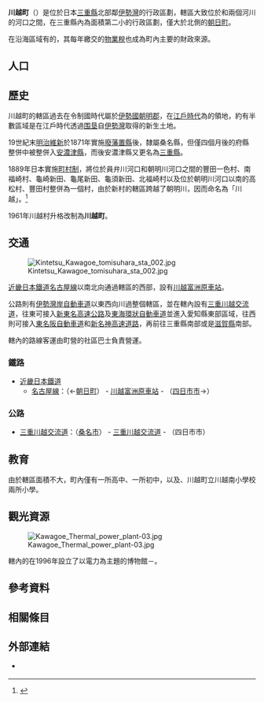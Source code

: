 {{日本町村
| 自治體名   = 川越
| 町村       = 町
| 圖像       = [[File:Kawagoe_Thermal_power_plant-01.jpg|240px]]
| 圖像說明   = [[川越火力發電廠|川越火力發電廠]]
| 町村旗     = [[File:Flag_of_Kawagoe_Mie.JPG|100px]]
| 町村章     = [[File:Kawagoe_Mie_chapter.JPG|100px]]
| 日文原名   = 川越町
| 平假名     = かわごえちょう
| 羅馬字拼音 = Kawagoe-chō
| 都道府縣   = 三重縣
| 支廳       =
| 郡         = 三重郡
| 編號       = 24344-2
| 面積       = 8.71
| 邊界未定   =
| 人口       = 15,240<ref>{{Cite web| url=https://www.town.kawagoe.mie.jp/| title=川越町の人口| language=ja| publisher=川越町公所| accessdate=2020-03-04| archive-date=2021-01-27| archive-url=https://web.archive.org/web/20210127173534/http://www.town.kawagoe.mie.jp/| dead-url=no}}</ref>
| 統計時間   = 2020年2月1日
| 自治體     = [[桑名市|桑名市]]、[[四日市市|四日市市]]、[[朝日町_(三重縣)|朝日町]]
| 樹         = [[鐵冬青|鐵冬青]]
| 花         = [[水仙|水仙]]
| 鳥         = [[家燕|家燕]]
| 其他象徵物 =
| 其他象徵   =
| 首長       = 城田政幸
| 卸任日期   = 2024年2月13日
| 議員數     = 12
| 郵遞區號   = 510-8588
| 所在地     = 三重郡川越町大字豐田一色280番地<br>[[File:Kawagoe_Townhall_Mie01.jpg|center]]
| 電話號碼   = 59-386-7112
| 外部連結   = {{url|https://www.town.kawagoe.mie.jp/}}
| 地圖       = [[File:Kawagoe_in_Mie_Prefecture_Ja.svg|250px]]
| 註記       = 
}}

'''川越町'''（{{jpn|j=川越町|hg=かわごえちょう|rm=Kawagoe chō|f=y}}）是位於日本[[三重縣|三重縣]]北部鄰[[伊勢灣|伊勢灣]]的行政區劃，轄區大致位於{{Tsl|ja|員弁川}}和{{Tsl|ja|朝明川}}兩個河川的河口之間，在三重縣內為面積第二小的行政區劃，僅大於北側的[[朝日町_(三重縣)|朝日町]]。

在沿海區域有{{Tsl|ja|JERA}}的{{Tsl|ja|川越火力発電所|川越火力發電廠}}，其每年繳交的[[物業稅|物業稅]]也成為町內主要的財政來源。

== 人口 ==
{{日本人口統計| location=Kawagoe, Mie}}

== 歷史 ==

川越町的轄區過去在令制國時代屬於[[伊勢國|伊勢國]][[朝明郡|朝明郡]]，在[[江戶時代|江戶時代]]為{{Tsl|ja|桑名藩}}的領地，約有半數區域是在江戶時代透過[[围垦|围垦]]自[[伊勢灣|伊勢灣]]取得的新生土地。

19世紀末[[明治維新|明治維新]]於1871年實施[[廢藩置縣|廢藩置縣]]後，隸屬桑名縣，但僅四個月後的府縣整併中被整併入[[安濃津縣|安濃津縣]]，而後安濃津縣又更名為[[三重縣|三重縣]]。

1889年日本實施[[町村制|町村制]]，將位於員弁川河口和朝明川河口之間的豐田一色村、南福崎村、龜崎新田、龜尾新田、龜須新田、北福崎村以及位於朝明川河口以南的高松村、豐田村整併為一個村，由於新村的轄區跨越了朝明川，因而命名為「川越」。<ref>{{Cite web| url=http://www.town.kawagoe.mie.jp/index.php/about/chosyo/| title=｢川越｣の由来･町章| publisher=川越村公所| language=ja| accessdate=2020-03-04| archive-date=2020-03-04| archive-url=https://web.archive.org/web/20200304061911/http://www.town.kawagoe.mie.jp/index.php/about/chosyo/| dead-url=no}}</ref>

1961年川越村升格改制為'''川越町'''。

== 交通 ==

[[File:Kintetsu_Kawagoe_tomisuhara_sta_002.jpg|thumb]]

[[近畿日本鐵道|近畿日本鐵道]][[名古屋線|名古屋線]]以南北向通過轄區的西部，設有[[川越富洲原車站|川越富洲原車站]]。

公路則有[[伊勢灣岸自動車道|伊勢灣岸自動車道]]以東西向川過整個轄區，並在轄內設有[[三重川越交流道|三重川越交流道]]，往東可接入[[新東名高速公路|新東名高速公路]]及[[東海環狀自動車道|東海環狀自動車道]]並進入愛知縣東部區域，往西則可接入[[東名阪自動車道|東名阪自動車道]]和[[新名神高速道路|新名神高速道路]]，再前往三重縣南部或是[[滋賀縣|滋賀縣]]南部。

轄內的路線客運由町營的社區巴士{{Tsl|ja|ふれあいバス (川越町)|互動巴士 (川越町)|互動巴士}}負責營運。

=== 鐵路 ===

* [[近畿日本鐵道|近畿日本鐵道]]
** [[名古屋線|名古屋線]]：（←[[朝日町_(三重縣)|朝日町]]） - [[川越富洲原車站|川越富洲原車站]] - （[[四日市市|四日市市]]→）

=== 公路 ===

* [[三重川越交流道|三重川越交流道]]：（[[桑名市|桑名市]]） - [[三重川越交流道|三重川越交流道]] - （四日市市）

== 教育 ==

由於轄區面積不大，町內僅有{{Tsl|ja|三重県立川越高等学校|三重縣立川越高等學校}}一所高中、{{Tsl|ja|川越町立川越中学校|川越町立川越中學校}}一所初中，以及{{Tsl|ja|川越町立川越北小学校|川越町立川越北小學校}}、川越町立川越南小學校兩所小學。

== 觀光資源 ==

[[File:Kawagoe_Thermal_power_plant-03.jpg|thumb]]

轄內的{{Tsl|ja|川越火力発電所|川越火力發電所}}在1996年設立了以電力為主題的博物館－{{Tsl|ja|川越電力館テラ46|川越電力館地球46}}。

== 參考資料 ==
{{Reflist}}

== 相關條目 ==
{{Commonscat|Kawagoe, Mie}}

== 外部連結 ==

* {{Ja}} {{Youtube|channel=UCFKGeVZMAVJtBJ3bqMtt38Q|川越町}}

{{三重縣}}
{{Authority control}}